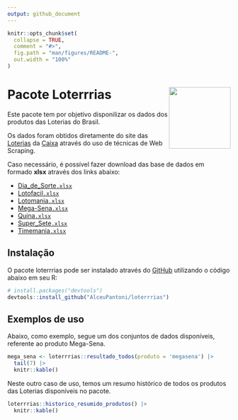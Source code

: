 ```yaml
---
output: github_document
---
```


<!-- README.md is generated from README.Rmd. Please edit that file -->

```r
knitr::opts_chunk$set(
  collapse = TRUE,
  comment = "#>",
  fig.path = "man/figures/README-",
  out.width = "100%"
)
```

# Pacote Loterrrias <img src="man/figures/logo.png" align="right" height="139" />

<!-- badges: start -->
<!-- badges: end -->

Este pacote tem por objetivo disponilizar os dados dos produtos das Loterias do
Brasil.

Os dados foram obtidos diretamente do site das [Loterias](https://loterias.caixa.gov.br/Paginas/default.aspx) da [Caixa](https://www.caixa.gov.br/Paginas/home-caixa.aspx) através do uso de
técnicas de Web Scraping.

Caso necessário, é possível fazer download das base de dados em formado __xlsx__
através dos links abaixo:

  - [Dia_de_Sorte`.xlsx`](https://github.com/AlceuPantoni/loterrrias/tree/main/data-raw/resultados_diadesorte.xlsx?raw=true)
  - [Lotofacil`.xlsx`](https://github.com/AlceuPantoni/loterrrias/tree/main/data-raw/resultados_lotofacil.xlsx?raw=true)
  - [Lotomania`.xlsx`](https://github.com/AlceuPantoni/loterrrias/tree/main/data-raw/resultados_lotomania.xlsx?raw=true)
  - [Mega-Sena`.xlsx`](https://github.com/AlceuPantoni/loterrrias/tree/main/data-raw/resultados_megasena.xlsx?raw=true)
  - [Quina`.xlsx`](https://github.com/AlceuPantoni/loterrrias/tree/main/data-raw/resultados_quina.xlsx?raw=true)
  - [Super_Sete`.xlsx`](https://github.com/AlceuPantoni/loterrrias/tree/main/data-raw/resultados_supersete.xlsx?raw=true)
  - [Timemania`.xlsx`](https://github.com/AlceuPantoni/loterrrias/tree/main/data-raw/resultados_timemania.xlsx?raw=true)

## Instalação

O pacote loterrrias pode ser instalado através do [GitHub](https://github.com/)
utilizando o código abaixo em seu R:

``` r
# install.packages("devtools")
devtools::install_github("AlceuPantoni/loterrrias")
```

## Exemplos de uso

Abaixo, como exemplo, segue um dos conjuntos de dados disponíveis, referente ao
produto Mega-Sena.

```r
mega_sena <- loterrrias::resultado_todos(produto = 'megasena') |> 
  tail(7) |> 
  knitr::kable()
```

Neste outro caso de uso, temos um resumo histórico de todos os produtos das
Loterias disponíveis no pacote.

```r
loterrrias::historico_resumido_produtos() |> 
  knitr::kable()
```
